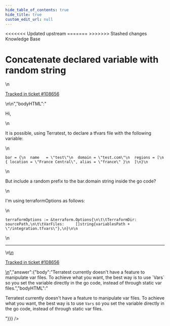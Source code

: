 ```yaml
---
hide_table_of_contents: true
hide_title: true
custom_edit_url: null
---
```



<head>
<<<<<<< Updated upstream
  <link rel="canonical" href="https://github.com/tnn-gruntwork-io/knowledge-base/discussions/431" />
=======
  <link rel="canonical" href="https://github.com/tnn-gruntwork-io/knowledge-base/discussions/431" />
>>>>>>> Stashed changes
</head>

<CenterLayout>
<span className="searchCategory">Knowledge Base</span>
<h1>Concatenate declared variable with random string</h1>
<GitHub discussion={{"id":"D_kwDOF8slf84APoCE","number":431,"author":{"login":"marinhojess"},"title":"Concatenate declared variable with random string","body":"\nHi,\r\n\r\nIt is possible, using Terratest, to declare a tfvars file with the following variable:\r\n\r\n```\r\nbar = {\r\n  name   = \"test\"\r\n  domain = \"test.com\"\r\n  regions = [\r\n    { location = \"France Central\", alias = \"france\" }\r\n  ]\r\n}\r\n```\r\n\r\nBut include a random prefix to the bar.domain string inside the go code?\r\n\r\nI'm using terraformOptions as follows:\r\n\r\n```\r\nterraformOptions := &terraform.Options{\r\n\t\tTerraformDir: sourcePath,\r\n\t\tVarFiles:     []string{variablesPath + \"/integration.tfvars\"},\r\n}\r\n\r\n```\n\n---\n\n<ins datetime=\"2022-05-24T18:19:52Z\">\n  <p><a href=\"https://support.gruntwork.io/hc/requests/108656\">Tracked in ticket #108656</a></p>\n</ins>\n","bodyHTML":"<p dir=\"auto\">Hi,</p>\n<p dir=\"auto\">It is possible, using Terratest, to declare a tfvars file with the following variable:</p>\n<div class=\"snippet-clipboard-content notranslate position-relative overflow-auto\" data-snippet-clipboard-copy-content=\"bar = {\n  name   = &quot;test&quot;\n  domain = &quot;test.com&quot;\n  regions = [\n    { location = &quot;France Central&quot;, alias = &quot;france&quot; }\n  ]\n}\"><pre class=\"notranslate\"><code class=\"notranslate\">bar = {\n  name   = \"test\"\n  domain = \"test.com\"\n  regions = [\n    { location = \"France Central\", alias = \"france\" }\n  ]\n}\n</code></pre></div>\n<p dir=\"auto\">But include a random prefix to the bar.domain string inside the go code?</p>\n<p dir=\"auto\">I'm using terraformOptions as follows:</p>\n<div class=\"snippet-clipboard-content notranslate position-relative overflow-auto\" data-snippet-clipboard-copy-content=\"terraformOptions := &amp;terraform.Options{\n\t\tTerraformDir: sourcePath,\n\t\tVarFiles:     []string{variablesPath + &quot;/integration.tfvars&quot;},\n}\n\"><pre class=\"notranslate\"><code class=\"notranslate\">terraformOptions := &amp;terraform.Options{\n\t\tTerraformDir: sourcePath,\n\t\tVarFiles:     []string{variablesPath + \"/integration.tfvars\"},\n}\n\n</code></pre></div>\n<hr>\n<ins datetime=\"2022-05-24T18:19:52Z\">\n  <p dir=\"auto\"><a href=\"https://support.gruntwork.io/hc/requests/108656\" rel=\"nofollow\">Tracked in ticket #108656</a></p>\n</ins>","answer":{"body":"Terratest currently doesn't have a feature to manipulate var files. To achieve what you want, the best way is to use `Vars` so you set the variable directly in the go code, instead of through static var files.","bodyHTML":"<p dir=\"auto\">Terratest currently doesn't have a feature to manipulate var files. To achieve what you want, the best way is to use <code class=\"notranslate\">Vars</code> so you set the variable directly in the go code, instead of through static var files.</p>"}}} />

</CenterLayout>
  

<!-- ##DOCS-SOURCER-START
{
  "sourcePlugin": "github-discussions",
  "hash": "840f8e8d1f99fc09898512def3b7faa9"
}
##DOCS-SOURCER-END -->
